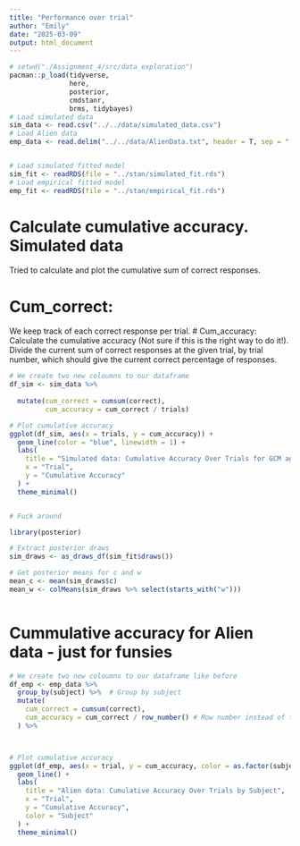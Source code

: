 ---
title: "Performance over trial"
author: "Emily"
date: "2025-03-09"
output: html_document
---

```{r}
# setwd("./Assignment_4/src/data_exploration")
pacman::p_load(tidyverse,
               here,
               posterior,
               cmdstanr,
               brms, tidybayes)
# Load simulated data
sim_data <- read.csv("../../data/simulated_data.csv")
# Load Alien data
emp_data <- read.delim("../../data/AlienData.txt", header = T, sep = ",")


# Load simulated fitted model
sim_fit <- readRDS(file = "../stan/simulated_fit.rds")
# Load empirical fitted model
emp_fit <- readRDS(file = "../stan/empirical_fit.rds")


```

# Calculate cumulative accuracy. Simulated data 

Tried to calculate and plot the cumulative sum of correct responses.

# Cum_correct: 
We keep track of each correct response per trial.
# Cum_accuracy: 
Calculate the cumulative accuracy (Not sure if this is the right way to do it!).
Divide the current sum of correct responses at the given trial, by trial number, which should give the current correct percentage of responses.

```{r}
# We create two new coloumns to our dataframe
df_sim <- sim_data %>%
  
  mutate(cum_correct = cumsum(correct),
         cum_accuracy = cum_correct / trials)

# Plot cumulative accuracy
ggplot(df_sim, aes(x = trials, y = cum_accuracy)) +
  geom_line(color = "blue", linewidth = 1) +
  labs(
    title = "Simulated data: Cumulative Accuracy Over Trials for GCM agent",
    x = "Trial",
    y = "Cumulative Accuracy"
  ) +
  theme_minimal()



```
```{r}
# Fuck around

library(posterior)

# Extract posterior draws
sim_draws <- as_draws_df(sim_fit$draws())

# Get posterior means for c and w
mean_c <- mean(sim_draws$c)
mean_w <- colMeans(sim_draws %>% select(starts_with("w")))



```


# Cummulative accuracy for Alien data - just for funsies


```{r}
# We create two new coloumns to our dataframe like before
df_emp <- emp_data %>%
  group_by(subject) %>%  # Group by subject
  mutate(
    cum_correct = cumsum(correct),
    cum_accuracy = cum_correct / row_number() # Row number instead of trial, plot is all weird and wonky if you use trial, but i believe using row_number() should function the same 
  ) %>%



# Plot cumulative accuracy
ggplot(df_emp, aes(x = trial, y = cum_accuracy, color = as.factor(subject))) +
  geom_line() +
  labs(
    title = "Alien data: Cumulative Accuracy Over Trials by Subject",
    x = "Trial",
    y = "Cumulative Accuracy",
    color = "Subject"
  ) +
  theme_minimal()



```



```{r}

```



```{r}

```




```{r}

```